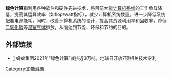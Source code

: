 {{unreferenced|time=2011-03-01T08:59:18+00:00}}
{{expand language|en|date = 2022-01-01}}
'''绿色计算'''指利用各种软件和硬件先进技术，将目前大量[[计算机系统|计算机系统]]的工作负载降低，提高其运算效率（如flop/watt指标），减少计算机系统数量，进一步降低系统配套电源能耗，同时，改善计算机系统的设计，提高其资源利用率和回收率，降低[[二氧化碳|二氧化碳]]等[[温室气体|温室气体]]排放，从而达到节能、环保和节约的目的。

==外部链接==
* [https://www.36kr.com/p/1708184615671305] 蚂蚁集团2021年“绿色计算”减排近3万吨，地球日开放7项相关技术专利

{{Computer Science}}

[[Category:節能減碳|Category:節能減碳]]